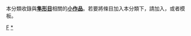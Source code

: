{{Catnav|頁面分類|自然科学|自然|生命|生物分類樹|真核生物|动物|脊索動物門|脊椎動物亞門|鸟类|隼形目}}
{{hiddencat}}
本分類收錄與'''[[隼形目|隼形目]]'''相關的'''[[Wikipedia:小作品|小作品]]'''。若要將條目加入本分類下，請加入'''{{tl|Falconiformes-stub}}'''，或者'''{{tl|隼形目小作品}}'''模板。
[[Category:鳥類小作品|F]]
[[Category:隼形目|*]]